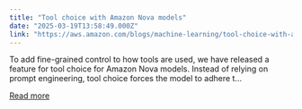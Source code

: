 ```yaml
---
title: "Tool choice with Amazon Nova models"
date: "2025-03-19T13:58:49.000Z"
link: "https://aws.amazon.com/blogs/machine-learning/tool-choice-with-amazon-nova-models/"
---
```


To add fine-grained control to how tools are used, we have released a feature for tool choice for Amazon Nova models. Instead of relying on prompt engineering, tool choice forces the model to adhere t...

[Read more](https://aws.amazon.com/blogs/machine-learning/tool-choice-with-amazon-nova-models/)
